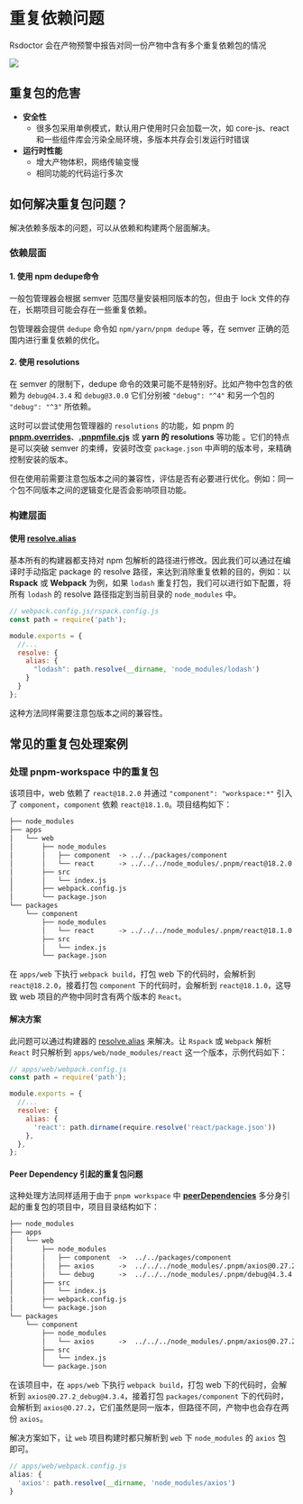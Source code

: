 # 重复依赖问题

Rsdoctor 会在产物预警中报告对同一份产物中含有多个重复依赖包的情况

<img src="https://lf3-static.bytednsdoc.com/obj/eden-cn/lognuvj/rsdoctor/docs/usage/bundle/bundle-alerts.png" />

## 重复包的危害

- **安全性**
  - 很多包采用单例模式，默认用户使用时只会加载一次，如 core-js、react 和一些组件库会污染全局环境，多版本共存会引发运行时错误
- **运行时性能**
  - 增大产物体积，网络传输变慢
  - 相同功能的代码运行多次

## 如何解决重复包问题？

解决依赖多版本的问题，可以从依赖和构建两个层面解决。

### 依赖层面

#### 1. 使用 npm dedupe命令

一般包管理器会根据 semver 范围尽量安装相同版本的包，但由于 lock 文件的存在，长期项目可能会存在一些重复依赖。

包管理器会提供 `dedupe` 命令如 `npm/yarn/pnpm dedupe` 等，在 semver 正确的范围内进行重复依赖的优化。

#### 2. 使用 resolutions

在 semver 的限制下，dedupe 命令的效果可能不是特别好。比如产物中包含的依赖为 `debug@4.3.4` 和 `debug@3.0.0` 它们分别被 `"debug": "^4"` 和另一个包的 `"debug": "^3"` 所依赖。

这时可以尝试使用包管理器的 `resolutions` 的功能，如 pnpm 的 [**pnpm.overrides**](https://pnpm.io/package_json#pnpmoverrides)、[**.pnpmfile.cjs**](https://pnpm.io/pnpmfile#hooksreadpackagepkg-context-pkg--promisepkg) 或 **yarn 的 resolutions** 等功能
。它们的特点是可以突破 semver 的束缚，安装时改变 `package.json` 中声明的版本号，来精确控制安装的版本。

但在使用前需要注意包版本之间的兼容性，评估是否有必要进行优化。例如：同一个包不同版本之间的逻辑变化是否会影响项目功能。

### 构建层面

#### 使用 [resolve.alias](https://www.rspack.dev/config/resolve.html#resolvealias)

基本所有的构建器都支持对 npm 包解析的路径进行修改。因此我们可以通过在编译时手动指定 package 的 resolve 路径，来达到消除重复依赖的目的，例如：以 **Rspack** 或 **Webpack** 为例，如果 `lodash` 重复打包，我们可以进行如下配置，将所有 `lodash` 的 resolve 路径指定到当前目录的 `node_modules` 中。

```js
// webpack.config.js/rspack.config.js
const path = require('path');

module.exports = {
  //...
  resolve: {
    alias: {
      "lodash": path.resolve(__dirname, 'node_modules/lodash')
    }
  }
};
```

这种方法同样需要注意包版本之间的兼容性。

## 常见的重复包处理案例

### 处理 pnpm-workspace 中的重复包

该项目中，web 依赖了 `react@18.2.0` 并通过 `"component": "workspace:*"` 引入了 `component`，`component` 依赖 `react@18.1.0`。项目结构如下：

```txt
├── node_modules
├── apps
│   └── web
│       ├── node_modules
│       │   ├── component  -> ../../packages/component
│       │   └── react      -> ../../../node_modules/.pnpm/react@18.2.0
│       ├── src   
│       │   └── index.js
│       ├── webpack.config.js
│       └── package.json
└── packages
    └── component
        ├── node_modules
        │   └── react      -> ../../../node_modules/.pnpm/react@18.1.0
        ├── src   
        │   └── index.js
        └── package.json
```

在 `apps/web` 下执行 `webpack build`，打包 web 下的代码时，会解析到 `react@18.2.0`，接着打包 `component` 下的代码时，会解析到 `react@18.1.0`，这导致 web 项目的产物中同时含有两个版本的 `React`。

#### 解决方案

此问题可以通过构建器的 [resolve.alias](https://www.rspack.dev/config/resolve.html#resolvealias) 来解决。让 `Rspack` 或 `Webpack` 解析 `React` 时只解析到 `apps/web/node_modules/react` 这一个版本，示例代码如下：

```javascript
// apps/web/webpack.config.js
const path = require('path');

module.exports = {
  //...
  resolve: {
    alias: {
      'react': path.dirname(require.resolve('react/package.json'))
    },
  },
};
```

#### Peer Dependency 引起的重复包问题

这种处理方法同样适用于由于 `pnpm workspace` 中 **[peerDependencies](https://pnpm.io/how-peers-are-resolved)** 多分身引起的重复包的项目中，项目目录结构如下：

```txt
├── node_modules
├── apps
│   └── web
│       ├── node_modules
│       │   ├── component  ->  ../../packages/component
│       │   ├── axios      ->  ../../../node_modules/.pnpm/axios@0.27.2_debug@4.3.4
│       │   └── debug      ->  ../../../node_modules/.pnpm/debug@4.3.4
│       ├── src   
│       │   └── index.js
│       ├── webpack.config.js
│       └── package.json
└── packages
    └── component
        ├── node_modules
        │   └── axios      ->  ../../../node_modules/.pnpm/axios@0.27.2
        ├── src   
        │   └── index.js
        └── package.json
```

在该项目中，在 `apps/web` 下执行 `webpack build`，打包 web 下的代码时，会解析到 `axios@0.27.2_debug@4.3.4`，接着打包 `packages/component` 下的代码时，会解析到 `axios@0.27.2`，它们虽然是同一版本，但路径不同，产物中也会存在两份 `axios`。

解决方案如下，让 `web` 项目构建时都只解析到 `web` 下 `node_modules` 的 `axios` 包即可。

```javascript
// apps/web/webpack.config.js
alias: {
  'axios': path.resolve(__dirname, 'node_modules/axios')
}
```
